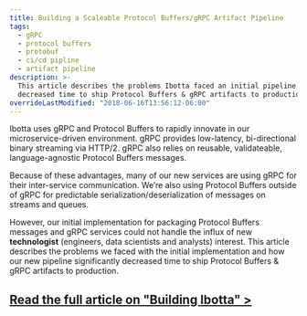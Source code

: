 ```yaml
---
title: Building a Scaleable Protocol Buffers/gRPC Artifact Pipeline
tags:
  - gRPC
  - protocol buffers
  - protobuf
  - ci/cd pipline
  - artifact pipeline
description: >-
  This article describes the problems Ibotta faced an initial pipeline and how our new implementation significantly
  decreased time to ship Protocol Buffers & gRPC artifacts to production.
overrideLastModified: "2018-06-16T13:56:12-06:00"
---
```


Ibotta uses gRPC and Protocol Buffers to rapidly innovate in our microservice-driven environment. gRPC provides
low-latency, bi-directional binary streaming via HTTP/2. gRPC also relies on reusable, validateable, language-agnostic
Protocol Buffers messages.

Because of these advantages, many of our new services are using gRPC for their inter-service communication. We’re also
using Protocol Buffers outside of gRPC for predictable serialization/deserialization of messages on streams and queues.

However, our initial implementation for packaging Protocol Buffers messages and gRPC services could not handle the
influx of new **technologist** (engineers, data scientists and analysts) interest. This article describes the problems
we faced with the initial implementation and how our new pipeline significantly decreased time to ship Protocol Buffers
& gRPC artifacts to production.

## [Read the full article on "Building Ibotta" >](https://medium.com/building-ibotta/building-a-scaleable-protocol-buffers-grpc-artifact-pipeline-5265c5118c9d)
